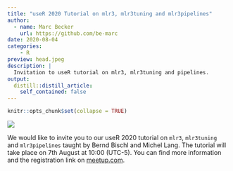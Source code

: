 ```yaml
---
title: "useR 2020 Tutorial on mlr3, mlr3tuning and mlr3pipelines"
author:
  - name: Marc Becker
    url: https://github.com/be-marc
date: 2020-08-04
categories:
    - R
preview: head.jpeg
description: |
  Invitation to useR tutorial on mlr3, mlr3tuning and pipelines.
output:
  distill::distill_article:
    self_contained: false
---
```


```r
knitr::opts_chunk$set(collapse = TRUE)
```

![](head.jpeg)

We would like to invite you to our useR 2020 tutorial on `mlr3`, `mlr3tuning` and `mlr3pipelines` taught by Bernd Bischl and Michel Lang.
The tutorial will take place on 7th August at 10:00 (UTC-5).
You can find more information and the registration link on [meetup.com](https://www.meetup.com/rladies-galapagos-islands/events/272240650/?isFirstPublish=true).
